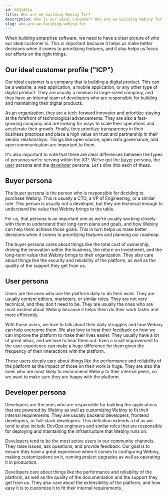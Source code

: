 ```yaml
---
id: 6831461a
title: Who are we building Webiny for?
description: Who is our ideal customer? Who are we building Webiny for?
slug: who-are-we-building-webiny-for
---
```


When building enterprise software, we need to have a clear picture of who our ideal customer is. This is important because it helps us make better decisions when it comes to prioritizing features, and it also helps us focus our efforts on the right things.

## Our ideal customer profile ("ICP")

Our ideal customer is a company that is building a digital product. This can be a website, a web application, a mobile application, or any other type of digital product. They are usually a medium to large-sized company, and they have an internal team of developers who are responsible for building and maintaining their digital products.

As an organization, they are a tech-forward innovator and prioritize staying at the forefront of technological advancements. They are also a fast-growing company and are looking for ways to scale their operations and accelerate their growth. Finally, they prioritize transparency in their business practices and place a high value on trust and partnership in their vendor relationships. Things like open source, open data governance, and open communication are important to them.

It's also important to note that there are clear differences between the types of personas we're serving within the ICP. We've got the <ins>buyer</ins> persona, the <ins>user</ins> persona and the <ins>developer</ins> persona. Let's dive into each of these.


## Buyer persona

The buyer persona is the person who is responsible for deciding to purchase Webiny. This is usually a CTO, a VP of Engineering, or a similar role. This person is usually not a developer, but they are technical enough to understand the value that Webiny brings to the table.

For us, that persona is an important one as we're usually working closely with them to understand their long-term plans and goals, and how Webiny can help them achieve those goals. This in turn helps us make better decisions when it comes to prioritizing features and planning our roadmap. 

The buyer persona cares about things like the total cost of ownership, driving the innovation within the business, the return on investment, and the long-term value that Webiny brings to their organization. They also care about things like the security and reliability of the platform, as well as the quality of the support they get from us.

## User persona

Users are the ones who use the platform daily to do their work. They are usually content editors, marketers, or similar roles. They are not very technical, and they don't need to be. They are usually the ones who are most excited about Webiny because it helps them do their work faster and more efficiently.

With those users, we love to talk about their daily struggles and how Webiny can help overcome them. We also love to hear their feedback on how we can improve the platform to make their lives easier. They usually have a lot of great ideas, and we love to hear them out. Even a small improvement to the user experience can make a huge difference for them given the frequency of their interactions with the platform.

These users deeply care about things like the performance and reliability of the platform as the impact of those on their work is huge. They are also the ones who are most likely to recommend Webiny to their internal peers, so we want to make sure they are happy with the platform.

## Developer persona

Developers are the ones who are responsible for building the applications that are powered by Webiny as well as customizing Webiny to fit their internal requirements. They are usually backend developers, frontend developers, or full-stack developers. This definition extends a bit as we tend to also include DevOps engineers and similar roles that are responsible for deploying and maintaining the infrastructure that Webiny runs on.

Developers tend to be the most active users in our community channels. They raise issues, ask questions, and provide feedback. Our goal is to ensure they have a great experience when it comes to configuring Webiny, making customizations on it, running project upgrades as well as operating it in production. 

Developers care about things like the performance and reliability of the platform, as well as the quality of the documentation and the support they get from us. They also care about the extensibility of the platform, and how easy it is to customize it to fit their internal requirements.